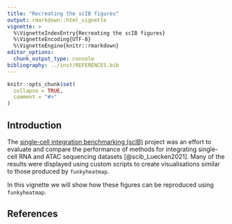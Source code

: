 ```yaml
---
title: "Recreating the scIB figures"
output: rmarkdown::html_vignette
vignette: >
  %\VignetteIndexEntry{Recreating the scIB figures}
  %\VignetteEncoding{UTF-8}
  %\VignetteEngine{knitr::rmarkdown}
editor_options: 
  chunk_output_type: console
bibliography: ../inst/REFERENCES.bib
---
```


```r
knitr::opts_chunk$set(
  collapse = TRUE,
  comment = "#>"
)
```

## Introduction

The [single-cell integration benchmarking (scIB)][scib] project was an effort to evaluate and compare the performance of methods for integrating single-cell RNA and ATAC sequencing datasets [@scib_Luecken2021].
Many of the results were displayed using custom scripts to create visualisations similar to those produced by `funkyheatmap`.

In this vignette we will show how these figures can be reproduced using `funkyheatmap`.

## References

[scib]: https://theislab.github.io/scib-reproducibility/
